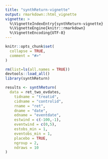 ```yaml
---
title: "synthReturn-vignette"
output: rmarkdown::html_vignette
vignette: >
  %\VignetteIndexEntry{synthReturn-vignette}
  %\VignetteEngine{knitr::rmarkdown}
  %\VignetteEncoding{UTF-8}
---
```


```r
knitr::opts_chunk$set(
  collapse = TRUE,
  comment = "#>"
)
```

```r
rm(list=ls(all.names = TRUE))
devtools::load_all()
library(synthReturn)

results <- synthReturn(
  data = ret_two_evdates,
    tidname = "treatid",
    cidname = "controlid",
    rname = "ret",
    dname = "date",
    edname = "eventdate",
    estwind = c(-100,-1),
    eventwind = c(0,5),
    estobs_min = 1,
    eventobs_min = 1,
    placebo = TRUE,
    ngroup = 2,
    ndraws = 10
)

```
